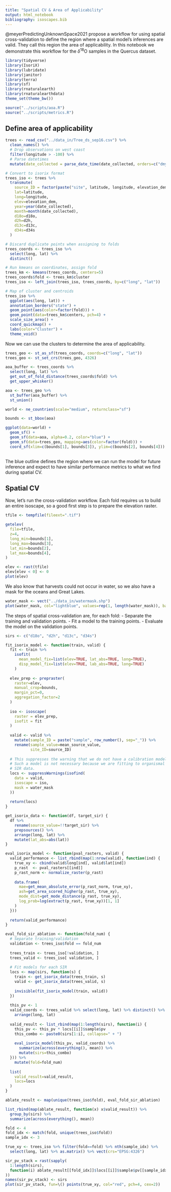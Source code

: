 ```yaml
---
title: "Spatial CV & Area of Applicability"
output: html_notebook
bibliography: isoscapes.bib
---
```


@meyerPredictingUnknownSpace2021 propose a workflow for using spatial cross-validation to define the region where a spatial model's inferences are valid. They call this region the area of applicability. In this notebook we demonstrate this workflow for the $\delta^{18}$O samples in the Quercus dataset.

```r
library(tidyverse)
library(IsoriX)
library(lubridate)
library(janitor)
library(terra)
library(sf)
library(rnaturalearth)
library(rnaturalearthdata)
theme_set(theme_bw())

source("../scripts/aoa.R")
source("../scripts/metrics.R")
```

## Define area of applicability

```r
trees <- read_csv("../data_in/Tree_ds_sep16.csv") %>%
  clean_names() %>%
  # Drop observations on west coast
  filter(longitude > -100) %>%
  # Parse datetimes
  mutate(date_collected = parse_date_time(date_collected, orders=c("dmy", "mdy")))

# Convert to isorix format
trees_iso <- trees %>%
  transmute(
    source_ID = factor(paste("site", latitude, longitude, elevation_dem, sep = "_")),
    lat=latitude,
    long=longitude,
    elev=elevation_dem,
    year=year(date_collected),
    month=month(date_collected),
    d18o=d18o,
    d2h=d2h,
    d13c=d13c,
    d34s=d34s
  )

# Discard duplicate points when assigning to folds
trees_coords <- trees_iso %>%
  select(long, lat) %>%
  distinct()

# Run kmeans on coordinates, assign fold
trees_km <- kmeans(trees_coords, centers=5)
trees_coords$fold <- trees_km$cluster
trees_iso <- left_join(trees_iso, trees_coords, by=c("long", "lat"))

# Map of cluster and centroids
trees_iso %>%
  ggplot(aes(long, lat)) +
  annotation_borders("state") +
  geom_point(aes(color=factor(fold))) +
  geom_point(data=trees_km$centers, pch=4) +
  scale_size_area() +
  coord_quickmap() +
  labs(color="Cluster") +
  theme_void()
```

Now we can use the clusters to determine the area of applicability.

```r
trees_geo <- st_as_sf(trees_coords, coords=c("long", "lat"))
trees_geo <- st_set_crs(trees_geo, 4326)

aoa_buffer <- trees_coords %>%
  select(long, lat) %>%
  get_out_of_fold_distance(trees_coords$fold) %>%
  get_upper_whisker()

aoa <- trees_geo %>%
  st_buffer(aoa_buffer) %>%
  st_union()

world <- ne_countries(scale="medium", returnclass="sf")

bounds <- st_bbox(aoa)

ggplot(data=world) +
  geom_sf() +
  geom_sf(data=aoa, alpha=0.2, color="blue") +
  geom_sf(data=trees_geo, mapping=aes(color=factor(fold))) +
  coord_sf(xlim=c(bounds[1], bounds[3]), ylim=c(bounds[2], bounds[4]))
  
```

The blue outline defines the region where we can run the model for future inference and expect to have similar performance metrics to what we find during spatial CV. 

## Spatial CV

Now, let's run the cross-validation workflow. Each fold requires us to build an entire isoscape, so a good first step is to prepare the elevation raster.

```r
tfile <- tempfile(fileext=".tif")

getelev(
  file=tfile,
  z=4,
  long_min=bounds[1],
  long_max=bounds[3],
  lat_min=bounds[2],
  lat_max=bounds[4],
)

elev <- rast(tfile)
elev[elev < 0] <- 0
plot(elev)
```

We also know that harvests could not occur in water, so we also have a mask for the oceans and Great Lakes.

```r
water_mask <- vect("../data_in/watermask.shp")
plot(water_mask, col="lightblue", values=rep(1, length(water_mask)), background="#689c72", legend=FALSE)
```

The steps of spatial cross-validation are, for each fold:
 - Separate the training and validation points.
 - Fit a model to the training points.
 - Evaluate the model on the validation points.

```r

sirs <- c("d18o", "d2h", "d13c", "d34s")

fit_isorix_model <- function(train, valid) {
  fit <- train %>%
    isofit(
      mean_model_fix=list(elev=TRUE, lat_abs=TRUE, long=TRUE),
      disp_model_fix=list(elev=TRUE, lab_abs=TRUE, long=TRUE)
    )
  
  elev_prep <- prepraster(
    raster=elev,
    manual_crop=bounds,
    margin_pct=0,
    aggregation_factor=2
  )
  
  iso <- isoscape(
    raster = elev_prep,
    isofit = fit
  )
  
  valid <- valid %>%
    mutate(sample_ID = paste("sample", row_number(), sep="_")) %>%
    rename(sample_value=mean_source_value,
           site_ID=source_ID)
  
  # This suppresses the warning that we do not have a calibration model.
  # Such a model is not necessary because we are fitting to organismal
  # SIR data.
  locs <- suppressWarnings(isofind(
    data = valid,
    isoscape = iso,
    mask = water_mask
  ))
  
  return(locs)
}

get_isorix_data <- function(df, target_sir) {
  df %>%
    rename(source_value=!!target_sir) %>%
    prepsources() %>%
    arrange(long, lat) %>%
    mutate(lat_abs=abs(lat))
}

eval_isorix_model <- function(pval_rasters, valid) {
  valid_performance <- list_rbind(map(1:nrow(valid), function(ind) {
    true_xy <- cbind(valid$long[ind], valid$lat[ind])
    p_rast  <- pval_rasters[[ind]]
    p_rast_norm <- normalize_raster(p_rast)
    
    data.frame(
      mae=get_mean_absolute_error(p_rast_norm, true_xy),
      ash=get_area_scored_higher(p_rast, true_xy),
      mode_dist=get_mode_distance(p_rast, true_xy),
      log_prob=log(extract(p_rast, true_xy))[1, 1]
    )
  }))
  
  return(valid_performance)
}

eval_fold_sir_ablation <- function(fold_num) {
  # Separate training/validation
  validation <- trees_iso$fold == fold_num
    
  trees_train <- trees_iso[!validation, ]
  trees_valid <- trees_iso[ validation, ]
  
  # Fit models for each SIR
  locs <- map(sirs, function(s) {
    train <- get_isorix_data(trees_train, s)
    valid <- get_isorix_data(trees_valid, s)
    
    invisible(fit_isorix_model(train, valid))
  })
  
  this_pv <- 1
  valid_coords <- trees_valid %>% select(long, lat) %>% distinct() %>%
    arrange(long, lat)
  
  valid_result <- list_rbind(map(1:length(sirs), function(i) {
    this_pv <- this_pv * locs[[i]]$sample$pv
    this_combo <- paste0(sirs[1:i], collapse=" + ")
    
    eval_isorix_model(this_pv, valid_coords) %>%
      summarize(across(everything(), mean)) %>%
      mutate(sirs=this_combo)
  })) %>%
    mutate(fold=fold_num)
  
  list(
    valid_result=valid_result,
    locs=locs
  )
}

ablate_result <- map(unique(trees_iso$fold), eval_fold_sir_ablation)
```

```r
list_rbind(map(ablate_result, function(x) x$valid_result)) %>%
  group_by(sirs) %>%
  summarize(across(everything(), mean))
```

```r
fold <- 4
fold_idx <- match(fold, unique(trees_iso$fold))
sample_idx <- 3

true_xy <- trees_iso %>% filter(fold==fold) %>% nth(sample_idx) %>% 
  select(long, lat) %>% as.matrix() %>% vect(crs="EPSG:4326")

sir_pv_stack = rast(sapply(
  1:length(sirs),
  function(i) ablate_result[[fold_idx]]$locs[[i]]$sample$pv[[sample_idx]]
))
names(sir_pv_stack) <- sirs
plot(sir_pv_stack, fun=\() points(true_xy, col="red", pch=4, cex=2))
```